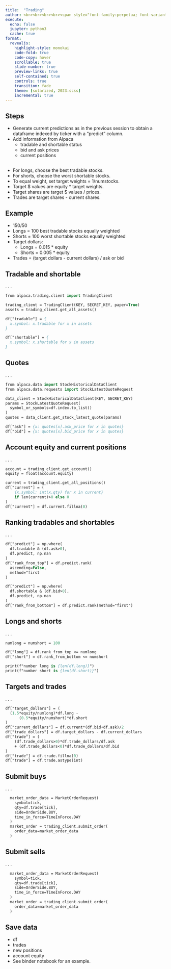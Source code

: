 ```yaml
---
title:  "Trading"
author: <br><br><br><br><span style="font-family:perpetua; font-variant:small-caps; color:#606060;">Kerry Back</span><br><br><img src="RiceBusiness-transparent-logo-sm.png"  height=80>
execute:
  echo: false
  jupyter: python3
  cache: true
format: 
  revealjs:
    highlight-style: monokai
    code-fold: true
    code-copy: hover
    scrollable: true
    slide-number: true
    preview-links: true
    self-contained: true
    controls: true
    transition: fade
    theme: [solarized, 2023.scss]
    incremental: true
---
```


## Steps

- Generate current predictions as in the previous session to obtain a dataframe indexed by ticker with a "predict" column.
- Add information from Alpaca
  - tradable and shortable status
  - bid and ask prices
  - current positions

##

- For longs, choose the best tradable stocks.
- For shorts, choose the worst shortable stocks.
- To equal weight, set target weights = 1/numstocks.
- Target $ values are equity * target weights.
- Target shares are target $ values / prices.
- Trades are target shares - current shares.
  
## Example

- 150/50
- Longs = 100 best tradable stocks equally weighted
- Shorts = 100 worst shortable stocks equally weighted
- Target dollars:
  - Longs = 0.015 * equity 
  - Shorts = 0.005 * equity 
- Trades = (target dollars - current dollars) / ask or bid


## Tradable and shortable 

. . .

```.p
from alpaca.trading.client import TradingClient

trading_client = TradingClient(KEY, SECRET_KEY, paper=True)
assets = trading_client.get_all_assets()

df["tradable"] = {
  x.symbol: x.tradable for x in assets
}

df["shortable"] = {
  x.symbol: x.shortable for x in assets
}
```

## Quotes

. . .

```.p
from alpaca.data import StockHistoricalDataClient
from alpaca.data.requests import StockLatestQuoteRequest

data_client = StockHistoricalDataClient(KEY, SECRET_KEY)
params = StockLatestQuoteRequest(
  symbol_or_symbols=df.index.to_list()
)
quotes = data_client.get_stock_latest_quote(params)

df["ask"] = {x: quotes[x].ask_price for x in quotes}
df["bid"] = {x: quotes[x].bid_price for x in quotes}
```

## Account equity and current positions

. . .

```.p
account = trading_client.get_account()
equity = float(account.equity)

current = trading_client.get_all_positions()
df["current"] = (
    {x.symbol: int(x.qty) for x in current} 
    if len(current)>0 else 0
)
df["current"] = df.current.fillna(0)
```


## Ranking tradables and shortables

. . .

```.p
df["predict"] = np.where(
  df.tradable & (df.ask>0), 
  df.predict, np.nan
)
df["rank_from_top"] = df.predict.rank(
  ascending=False, 
  method="first
)

df["predict"] = np.where(
  df.shortable & (df.bid>0), 
  df.predict, np.nan
)
df["rank_from_bottom"] = df.predict.rank(method="first")
```

## Longs and shorts

. . .

```.p
numlong = numshort = 100

df["long"] = df.rank_from_top <= numlong
df["short"] = df.rank_from_bottom <= numshort

print(f"number long is {len(df.long)}")
print(f"number short is {len(df.short)}")
```

## Targets and trades

. . .

```.p
df["target_dollars"] = (
  (1.5*equity/numlong)*df.long - 
      (0.5*equity/numshort)*df.short
)
df["current_dollars"] = df.current*(df.bid+df.ask)/2
df["trade_dollars"] = df.target_dollars - df.current_dollars
df["trade"] = (
    (df.trade_dollars>0)*df.trade_dollars/df.ask
    + (df.trade_dollars<0)*df.trade_dollars/df.bid
)
df["trade"] = df.trade.fillna(0)
df["trade"] = df.trade.astype(int)
```

## Submit buys

. . .

```.p
  market_order_data = MarketOrderRequest(
    symbol=tick,
    qty=df.trade[tick],
    side=OrderSide.BUY,
    time_in_force=TimeInForce.DAY
  )
  market_order = trading_client.submit_order(
    order_data=market_order_data
  )
```

## Submit sells

. . .

```.p
  market_order_data = MarketOrderRequest(
    symbol=tick,
    qty=df.trade[tick],
    side=OrderSide.BUY,
    time_in_force=TimeInForce.DAY
  )
  market_order = trading_client.submit_order(
    order_data=market_order_data
  )
```

## Save data

- df
- trades
- new positions
- account equity
- See binder notebook for an example.

